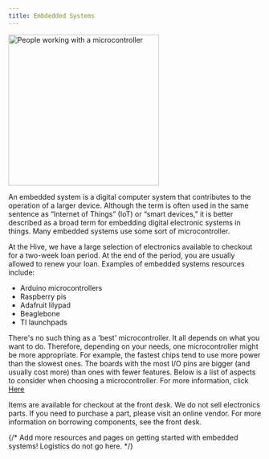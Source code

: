 ```yaml
---
title: Embdedded Systems
---
```




<Image class="border-2 border-slate-200 rounded-lg" src={embeddedsys} alt="People working with a microcontroller" width="300" />

An embedded system is a digital computer system that contributes to the operation of a larger device. Although the term is often used in the same sentence as “Internet of Things” (IoT) or “smart devices,” it is better described as a broad term for embedding digital electronic systems in things. Many embedded systems use some sort of microcontroller.

At the Hive, we have a large selection of electronics available to checkout for a two-week loan period. At the end of the period, you are usually allowed to renew your loan. Examples of embedded systems resources include:

- Arduino microcontrollers
- Raspberry pis
- Adafruit lilypad
- Beaglebone
- TI launchpads

There's no such thing as a 'best' microcontroller. It all depends on what you want to do. Therefore, depending on your needs, one microcontroller might be more appropriate. For example, the fastest chips tend to use more power than the slowest ones. The boards with the most I/O pins are bigger (and usually cost more) than ones with fewer features. Below is a list of aspects to consider when choosing a microcontroller. For more information, click [Here](/wiki/guides/embed-selection/)

Items are available for checkout at the front desk. We do not sell electronics parts. If you need to purchase a part, please visit an online vendor. For more information on borrowing components, see the front desk.



{/* Add more resources and pages on getting started with embedded systems! Logistics do not go here. */}
